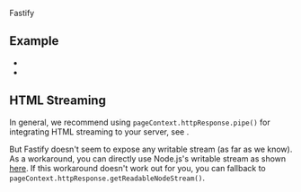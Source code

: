 
<CommunityNote url="https://www.fastify.io" />

<UseScaffolder>Fastify</UseScaffolder>

## Example

 - <Example timestamp="2025.01" repo="whyte50/vike-example-fastify" />
 - <Example timestamp="2024.01" repo="royalswe/vike-fastify-boilerplate" />

## HTML Streaming

In general, we recommend using `pageContext.httpResponse.pipe()` for integrating <Link href="/streaming">HTML streaming</Link> to your server, see <Link href="/streaming#basics" />.

But Fastify doesn't seem to expose any writable stream (as far as we know). As a workaround, you can directly use Node.js's writable stream as shown [here](https://github.com/royalswe/vike-fastify-boilerplate/blob/74bf861b98bfc6ab0cdffc5d3483b52c18cf1c14/server/index.ts#L84-L87). If this workaround doesn't work out for you, you can fallback to `pageContext.httpResponse.getReadableNodeStream()`.
